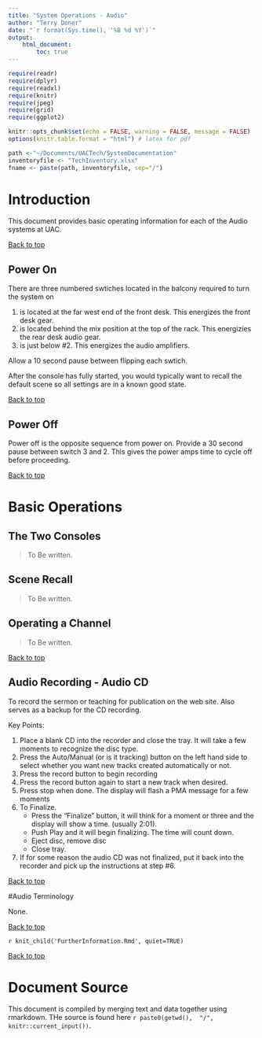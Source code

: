 ```yaml
---
title: "System Operations - Audio"
author: "Terry Doner"
date: "`r format(Sys.time(), '%B %d %Y')`"
output: 
    html_document:
        toc: true
---
```


```r
require(readr)
require(dplyr)
require(readxl)
require(knitr)
require(jpeg)
require(grid)
require(ggplot2)

knitr::opts_chunk$set(echo = FALSE, warning = FALSE, message = FALSE)
options(knitr.table.format = "html") # latex for pdf 
```

```r
path <-"~/Documents/UACTech/SystemDocumentation"
inventoryfile <- "TechInventory.xlsx"
fname <- paste(path, inventoryfile, sep="/")

```

# Introduction
This document provides basic operating information for each of the Audio systems at UAC.

[Back to top](#top)

## Power On
 
There are three numbered swtiches located in the balcony required to turn the system on

#. is located at the far west end of the front desk. This energizes the front desk gear.
#. is located behind the mix position at the top of the rack. This energizies the rear desk audio gear.
#. is just below #2. This energizes the audio amplifiers.

Allow a 10 second pause between flipping each swtich.

After the console has fully started, you would typically want to recall the default scene so all settings are in a known good state.
 
[Back to top](#top) 

## Power Off 

Power off is the opposite sequence from power on.  Provide a 30 second pause between switch 3 and 2. This gives the power amps time to cycle off before proceeding.

[Back to top](#top) 
 
# Basic Operations

## The Two Consoles

>To Be written. 

## Scene Recall 

>To Be written. 

## Operating a Channel

>To Be written. 
 
[Back to top](#top) 

## Audio Recording - Audio CD

To record the sermon or teaching for publication on the web site.
Also serves as a backup for the CD recording.

Key Points:

#. Place a blank CD into the recorder and close the tray. It will take a few moments to recognize the disc type.
#. Press the Auto/Manual (or is it tracking) button on the left hand side to select whether you want new tracks created automatically or not.
#. Press the record button to begin recording
#. Press the record button again to start a new track when desired.
#. Press stop when done. The display will flash a PMA message for a few moments
#. To Finalize. 
    * Press the "Finalize" button, it will think for a moment or three and the display will show a time. (usually 2:01). 
    * Push Play and it will begin finalizing. The time will count down.
    * Eject disc, remove disc
    * Close tray.
#. If for some reason the audio CD was not finalized, put it back into the recorder and pick up the instructions at step #6.

[Back to top](#top)

#Audio Terminology
   
None.  

[Back to top](#top)

`r knit_child('FurtherInformation.Rmd', quiet=TRUE)`

[Back to top](#top)

# Document Source
This document is compiled by merging text and data together using rmarkdown. THe source is found here `r paste0(getwd(),  "/", knitr::current_input())`.